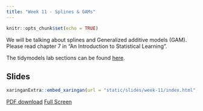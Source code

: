 ```yaml
---
title: "Week 11 - Splines & GAMs"
---
```


```r
knitr::opts_chunk$set(echo = TRUE)
```

We will be talking about splines and Generalized additive models (GAM). Please read chapter 7 in "An Introduction to Statistical Learning".

The tidymodels lab sections can be found [here](https://emilhvitfeldt.github.io/ISLR-tidymodels-labs/moving-beyond-linearity.html).

## Slides


```r
xaringanExtra::embed_xaringan(url = "static/slides/week-11/index.html", ratio = "16:9")
```

[PDF download](static/slides/week-11/week-11.pdf) [Full Screen](static/slides/week-11/index.html)

